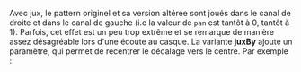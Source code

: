 Avec jux, le pattern originel et sa version altérée sont joués dans le canal de droite et dans le canal de gauche (i.e la valeur de <code>pan</code> est tantôt à 0, tantôt à 1). Parfois, cet effet est un peu trop extrême et se remarque de manière assez désagréable lors d'une écoute au casque. La variante '''juxBy''' ajoute un paramètre, qui permet de recentrer le décalage vers le centre. Par exemple :